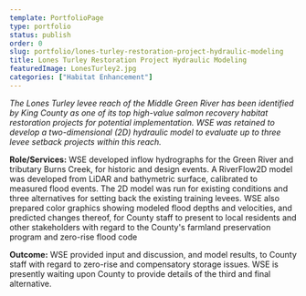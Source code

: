 ```yaml
---
template: PortfolioPage
type: portfolio
status: publish
order: 0
slug: portfolio/lones-turley-restoration-project-hydraulic-modeling
title: Lones Turley Restoration Project Hydraulic Modeling
featuredImage: LonesTurley2.jpg
categories: ["Habitat Enhancement"]
---
```


_The Lones Turley levee reach of the Middle Green River has been identified by King County as one of its top high-value salmon recovery habitat restoration projects for potential implementation. WSE was retained to develop a two-dimensional (2D) hydraulic model to evaluate up to three levee setback projects within this reach._  
  
**Role/Services:** WSE developed inflow hydrographs for the Green River and tributary Burns Creek, for historic and design events. A RiverFlow2D model was developed from LiDAR and bathymetric surface, calibrated to measured flood events. The 2D model was run for existing conditions and three alternatives for setting back the existing training levees. WSE also prepared color graphics showing modeled flood depths and velocities, and predicted changes thereof, for County staff to present to local residents and other stakeholders with regard to the County's farmland preservation program and zero-rise flood code  
  
**Outcome:** WSE provided input and discussion, and model results, to County staff with regard to zero-rise and compensatory storage issues. WSE is presently waiting upon County to provide details of the third and final alternative.